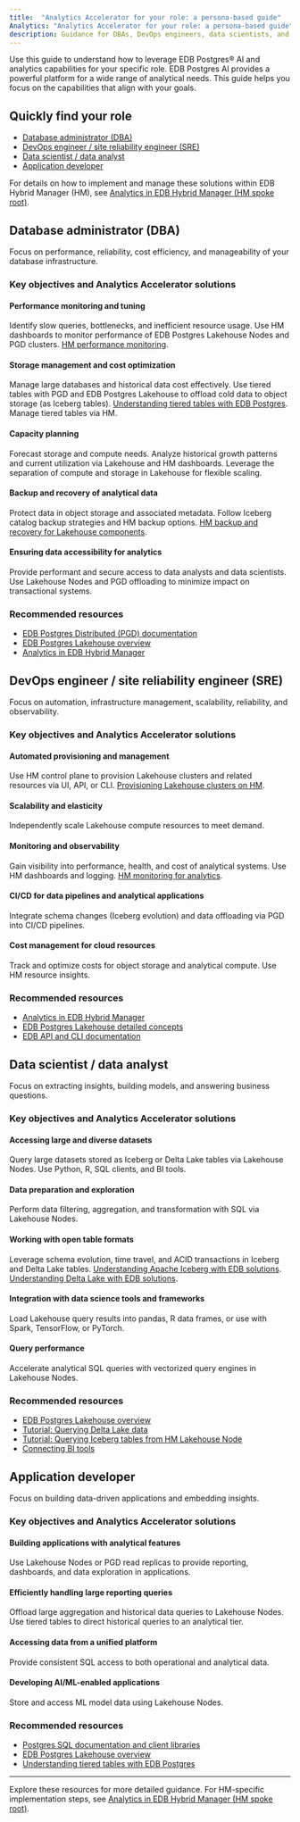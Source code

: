 ```yaml
---
title:  "Analytics Accelerator for your role: a persona-based guide"
Analytics: "Analytics Accelerator for your role: a persona-based guide"
description: Guidance for DBAs, DevOps engineers, data scientists, and developers to use Analytics Accelerator effectively.
---
```


Use this guide to understand how to leverage EDB Postgres® AI and analytics capabilities for your specific role. EDB Postgres AI provides a powerful platform for a wide range of analytical needs. This guide helps you focus on the capabilities that align with your goals.

## Quickly find your role

- [Database administrator (DBA)](#database-administrator-dba)
- [DevOps engineer / site reliability engineer (SRE)](#devops-engineer-site-reliability-engineer-sre)
- [Data scientist / data analyst](#data-scientist-data-analyst)
- [Application developer](#application-developer)

For details on how to implement and manage these solutions within EDB Hybrid Manager (HM), see [Analytics in EDB Hybrid Manager (HM spoke root)](#).

## Database administrator (DBA)

Focus on performance, reliability, cost efficiency, and manageability of your database infrastructure.

### Key objectives and Analytics Accelerator solutions

#### Performance monitoring and tuning

Identify slow queries, bottlenecks, and inefficient resource usage.
Use HM dashboards to monitor performance of EDB Postgres Lakehouse Nodes and PGD clusters.
[HM performance monitoring](#).

#### Storage management and cost optimization

Manage large databases and historical data cost effectively.
Use tiered tables with PGD and EDB Postgres Lakehouse to offload cold data to object storage (as Iceberg tables).
[Understanding tiered tables with EDB Postgres](#).
Manage tiered tables via HM.

#### Capacity planning

Forecast storage and compute needs.
Analyze historical growth patterns and current utilization via Lakehouse and HM dashboards.
Leverage the separation of compute and storage in Lakehouse for flexible scaling.

#### Backup and recovery of analytical data

Protect data in object storage and associated metadata.
Follow Iceberg catalog backup strategies and HM backup options.
[HM backup and recovery for Lakehouse components](#).

#### Ensuring data accessibility for analytics

Provide performant and secure access to data analysts and data scientists.
Use Lakehouse Nodes and PGD offloading to minimize impact on transactional systems.

### Recommended resources

- [EDB Postgres Distributed (PGD) documentation](#)
- [EDB Postgres Lakehouse overview](#)
- [Analytics in EDB Hybrid Manager](#)

## DevOps engineer / site reliability engineer (SRE)

Focus on automation, infrastructure management, scalability, reliability, and observability.

### Key objectives and Analytics Accelerator solutions

#### Automated provisioning and management

Use HM control plane to provision Lakehouse clusters and related resources via UI, API, or CLI.
[Provisioning Lakehouse clusters on HM](#).

#### Scalability and elasticity

Independently scale Lakehouse compute resources to meet demand.

#### Monitoring and observability

Gain visibility into performance, health, and cost of analytical systems.
Use HM dashboards and logging.
[HM monitoring for analytics](#).

#### CI/CD for data pipelines and analytical applications

Integrate schema changes (Iceberg evolution) and data offloading via PGD into CI/CD pipelines.

#### Cost management for cloud resources

Track and optimize costs for object storage and analytical compute.
Use HM resource insights.

### Recommended resources

- [Analytics in EDB Hybrid Manager](#)
- [EDB Postgres Lakehouse detailed concepts](#)
- [EDB API and CLI documentation](#)

## Data scientist / data analyst

Focus on extracting insights, building models, and answering business questions.

### Key objectives and Analytics Accelerator solutions

#### Accessing large and diverse datasets

Query large datasets stored as Iceberg or Delta Lake tables via Lakehouse Nodes.
Use Python, R, SQL clients, and BI tools.

#### Data preparation and exploration

Perform data filtering, aggregation, and transformation with SQL via Lakehouse Nodes.

#### Working with open table formats

Leverage schema evolution, time travel, and ACID transactions in Iceberg and Delta Lake tables.
[Understanding Apache Iceberg with EDB solutions](#).
[Understanding Delta Lake with EDB solutions](#).

#### Integration with data science tools and frameworks

Load Lakehouse query results into pandas, R data frames, or use with Spark, TensorFlow, or PyTorch.

#### Query performance

Accelerate analytical SQL queries with vectorized query engines in Lakehouse Nodes.

### Recommended resources

- [EDB Postgres Lakehouse overview](#)
- [Tutorial: Querying Delta Lake data](#)
- [Tutorial: Querying Iceberg tables from HM Lakehouse Node](#)
- [Connecting BI tools](#)

## Application developer

Focus on building data-driven applications and embedding insights.

### Key objectives and Analytics Accelerator solutions

#### Building applications with analytical features

Use Lakehouse Nodes or PGD read replicas to provide reporting, dashboards, and data exploration in applications.

#### Efficiently handling large reporting queries

Offload large aggregation and historical data queries to Lakehouse Nodes.
Use tiered tables to direct historical queries to an analytical tier.

#### Accessing data from a unified platform

Provide consistent SQL access to both operational and analytical data.

#### Developing AI/ML-enabled applications

Store and access ML model data using Lakehouse Nodes.

### Recommended resources

- [Postgres SQL documentation and client libraries](#)
- [EDB Postgres Lakehouse overview](#)
- [Understanding tiered tables with EDB Postgres](#)

---

Explore these resources for more detailed guidance. For HM-specific implementation steps, see [Analytics in EDB Hybrid Manager (HM spoke root)](#).

